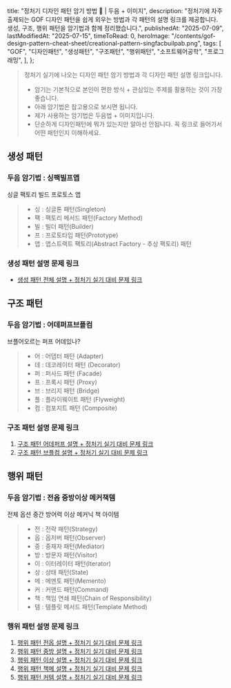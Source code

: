 
  title: "정처기 디자인 패턴 암기 방법 👺 | 두음 + 이미지",
  description:
    "정처기에 자주 출제되는 GOF 디자인 패턴을 쉽게 외우는 방법과 각 패턴의 설명 링크를 제공합니다. 생성, 구조, 행위 패턴을 암기법과 함께 정리했습니다.",
  publishedAt: "2025-07-09",
  lastModifiedAt: "2025-07-15",
  timeToRead: 0,
  heroImage:
    "/contents/gof-design-pattern-cheat-sheet/creational-pattern-singfacbuilpab.png",
  tags: [
    "GOF",
    "디자인패턴",
    "생성패턴",
    "구조패턴",
    "행위패턴",
    "소프트웨어공학",
    "프로그래밍",
  ],
};

> 정처기 실기에 나오는 디자인 패턴 암기 방법과 각 디자인 패턴 설명 링크입니다.
>
> - 암기는 기본적으로 본인이 편한 방식 + 관심있는 주제를 활용하는 것이 가장 좋습니다.
> - 아래 암기법은 참고용으로 보시면 됩니다.
> - 제가 사용하는 암기법은 두음법 + 이미지입니다.
> - 단순하게 디자인패턴에 뭐가 있는지만 알아선 안됩니다. 꼭 링크로 들어가서 어떤 패턴인지 이해하세요.

## 생성 패턴

### 두음 암기법 : **싱팩빌프앱**

싱글 팩토리 빌드 프로토스 앱

<ImageWithCaption
  src="/contents/gof-design-pattern-cheat-sheet/creational-pattern-singfacbuilpab.png"
  alt="생성 패턴 암기법"
  caption="생성 패턴 이미지 암기법: 싱팩빌프앱"
  width={1024}
  height={1024}
/>

> - 싱 : 싱글톤 패턴(Singleton)
> - 팩 : 팩토리 메서드 패턴(Factory Method)
> - 빌 : 빌더 패턴(Builder)
> - 프 : 프로토타입 패턴(Prototype)
> - 앱 : 앱스트랙트 팩토리(Abstract Factory - 추상 팩토리) 패턴

### 생성 패턴 설명 문제 링크

- [생성 패턴 전체 설명 + 정처기 실기 대비 문제 링크](/ko/blog/gof-design-creational-pattern-for-exam)

## 구조 패턴

### 두음 암기법 : **어데퍼프브플컴**

브플어오르는 퍼프 어데있나?

<ImageWithCaption
  src="/contents/gof-design-pattern-cheat-sheet/whrerispuffcome.png"
  alt="구조 패턴 암기법"
  caption="구조 패턴 이미지 암기법: 어데퍼프브플컴"
  width={1024}
  height={1024}
/>

> - 어 : 어댑터 패턴 (Adapter)
> - 데 : 데코레이터 패턴 (Decorator)
> - 퍼 : 퍼사드 패턴 (Facade)
> - 프 : 프록시 패턴 (Proxy)
> - 브 : 브리지 패턴 (Bridge)
> - 플 : 플라이웨이트 패턴 (Flyweight)
> - 컴 : 컴포지트 패턴 (Composite)

### 구조 패턴 설명 문제 링크

1. [구조 패턴 어데퍼프 설명 + 정처기 실기 대비 문제 링크](/ko/blog/gof-design-structural-pattern-for-exam)
2. [구조 패턴 브플컴 설명 + 정처기 실기 대비 문제 링크](/ko/blog/gof-design-structural-pattern-2)

## 행위 패턴

### 두음 암기법 : **전옵 중방이상 메커책템**

전체 옵션 중간 방어력 이상 메커닉 책 아이템

<ImageWithCaption
  src="/contents/gof-design-pattern-cheat-sheet/behavioral-pattern-alloptionabovemiddledefencebookmechanictem.png"
  alt="행위 패턴 암기법"
  caption="행위 패턴 이미지 암기법: 전옵 중방이상 메커책템"
  width={1024}
  height={1024}
/>

> - 전 : 전략 패턴(Strategy)
> - 옵 : 옵저버 패턴(Observer)
> - 중 : 중재자 패턴(Mediator)
> - 방 : 방문자 패턴(Visitor)
> - 이 : 이터레이터 패턴(Iterator)
> - 상 : 상태 패턴(State)
> - 메 : 메멘토 패턴(Memento)
> - 커 : 커맨드 패턴(Command)
> - 책 : 책임 연쇄 패턴(Chain of Responsibility)
> - 템 : 템플릿 메서드 패턴(Template Method)

### 행위 패턴 설명 문제 링크

1. [행위 패턴 전옵 설명 + 정처기 실기 대비 문제 링크](/ko/blog/gof-design-behavioral-pattern-1)
2. [행위 패턴 중방 설명 + 정처기 실기 대비 문제 링크](/ko/blog/gof-design-behavioral-pattern-5)
3. [행위 패턴 이상 설명 + 정처기 실기 대비 문제 링크](/ko/blog/gof-design-behavioral-pattern-4)
4. [행위 패턴 책메 설명 + 정처기 실기 대비 문제 링크](/ko/blog/gof-design-behavioral-pattern-3)
5. [행위 패턴 커템 설명 + 정처기 실기 대비 문제 링크](/ko/blog/gof-design-behavioral-pattern-2)

